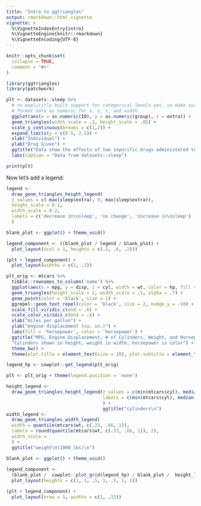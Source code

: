 ```yaml
---
title: "Intro to ggtriangles"
output: rmarkdown::html_vignette
vignette: >
  %\VignetteIndexEntry{intro}
  %\VignetteEngine{knitr::rmarkdown}
  %\VignetteEncoding{UTF-8}
---
```


```r
knitr::opts_chunk$set(
  collapse = TRUE,
  comment = "#>"
)
```

```r
library(ggtriangles)
library(patchwork)

plt <- datasets::sleep %>% 
  # no explicitly built support for categorical levels yet, so make sure you
  # format data as numeric for x, y, z, and width
  ggplot(aes(x = as.numeric(ID), y = as.numeric(group), z = extra)) +
  geom_triangles(width_scale = .2, height_scale = .05) + 
  scale_y_continuous(breaks = c(1,2)) + 
  expand_limits(y = c(0.5, 2.5)) + 
  xlab("Individual") + 
  ylab("Drug Given") + 
  ggtitle("Data show the effects of two soporific drugs administered to a group of 10 people") + 
  labs(caption = "Data from datasets::sleep")

print(plt)
```

Now let's add a legend:

```r
legend <-
  draw_geom_triangles_height_legend(
  z_values = c(-max(sleep$extra), 0, max(sleep$extra)),
  height_scale = 0.1,
  width_scale = 0.2,
  labels = c('decrease in\nsleep', 'no change', 'increase in\nsleep')
  )

blank_plot <- ggplot() + theme_void()

legend_component <- ((blank_plot / legend / blank_plot) +
  plot_layout(ncol = 1, heights = c(.2, .6, .2)))

(plt + legend_component) +
  plot_layout(widths = c(1, .2))

```




```r

plt_orig <- mtcars %>%
  tibble::rownames_to_column('name') %>%
  ggplot(aes(x = mpg, y = disp, z = cyl, width = wt, color = hp, fill = hp, label = name)) +
  geom_triangles(height_scale = 2, width_scale = .5, alpha = .7) +
  geom_point(color = 'black', size = 1) +
  ggrepel::geom_text_repel(color = 'black', size = 2, nudge_y = -10) +
  scale_fill_viridis_c(end = .6) +
  scale_color_viridis_c(end = .6) +
  xlab("miles per gallon") +
  ylab("engine displacement (cu. in.)") +
  labs(fill = 'horsepower', color = 'horsepower') +
  ggtitle("MPG, Engine Displacement, # of Cylinders, Weight, and Horsepower of Cars from the 1974 Motor Trends Magazine",
  "Cylinders shown in height, weight in width, horsepower in color") +
  theme_bw() +
  theme(plot.title = element_text(size = 10), plot.subtitle = element_text(size = 8), legend.title = element_text(size = 10))

legend_hp <- cowplot::get_legend(plt_orig)

plt <- plt_orig + theme(legend.position = 'none')

height_legend <- 
  draw_geom_triangles_height_legend(z_values = c(min(mtcars$cyl), median(mtcars$cyl), max(mtcars$cyl)),
                                    labels = c(min(mtcars$cyl), median(mtcars$cyl), max(mtcars$cyl))
                                    ) +
                                    ggtitle("cylinders\n")
width_legend <- 
  draw_geom_triangles_width_legend(
  width = quantile(mtcars$wt, c(.33, .66, 1)),
  labels = round(quantile(mtcars$wt, c(.33, .66, 1)), 2),
  width_scale = 
  ) +
  ggtitle("weight\n(1000 lbs)\n")

blank_plot <- ggplot() + theme_void()
  
legend_component <-
  (blank_plot /  cowplot::plot_grid(legend_hp) / blank_plot /  height_legend / blank_plot / width_legend / blank_plot) +
  plot_layout(heights = c(1, 1, .5, 1, .5, 1, 1))

(plt + legend_component) + 
  plot_layout(nrow = 1, widths = c(1, .15))
```

